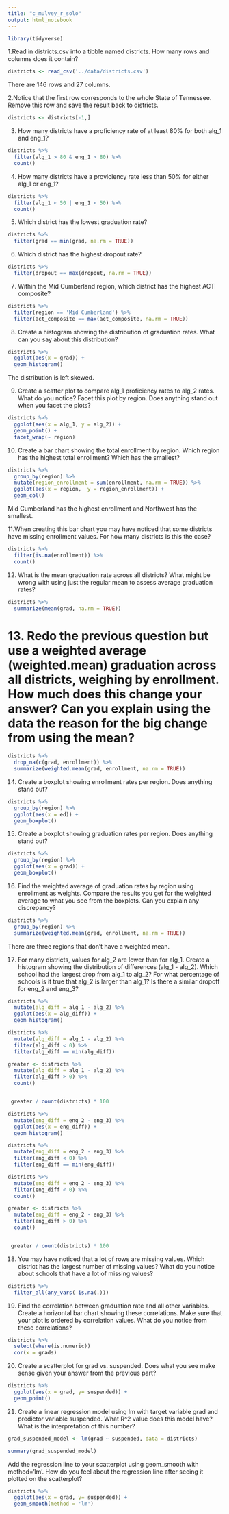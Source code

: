 ```yaml
---
title: "c_mulvey_r_solo"
output: html_notebook
---
```


```r
library(tidyverse)
```


1.Read in districts.csv into a tibble named districts. How many rows and columns does it contain?

```r
districts <- read_csv('../data/districts.csv')
```
There are 146 rows and 27 columns.

2.Notice that the first row corresponds to the whole State of Tennessee. Remove this row and save the result back to districts.

```r
districts <- districts[-1,]
```

3. How many districts have a proficiency rate of at least 80% for both alg_1 and eng_1?

```r
districts %>% 
  filter(alg_1 > 80 & eng_1 > 80) %>% 
  count()
```

4. How many districts have a proviciency rate less than 50% for either alg_1 or eng_1?

```r
districts %>% 
  filter(alg_1 < 50 | eng_1 < 50) %>% 
  count()
```

5. Which district has the lowest graduation rate?

```r
districts %>% 
  filter(grad == min(grad, na.rm = TRUE))
```

6. Which district has the highest dropout rate?

```r
districts %>% 
  filter(dropout == max(dropout, na.rm = TRUE))
```

7. Within the Mid Cumberland region, which district has the highest ACT composite?

```r
districts %>% 
  filter(region == 'Mid Cumberland') %>% 
  filter(act_composite == max(act_composite, na.rm = TRUE))
```

8. Create a histogram showing the distribution of graduation rates. What can you say about this distribution?

```r
districts %>% 
  ggplot(aes(x = grad)) +
  geom_histogram()
```
The distribution is left skewed.


9. Create a scatter plot to compare alg_1 proficiency rates to alg_2 rates. What do you notice? Facet this plot by region. Does anything stand out when you facet the plots?

```r
districts %>% 
  ggplot(aes(x = alg_1, y = alg_2)) +
  geom_point() +
  facet_wrap(~ region)
```

10. Create a bar chart showing the total enrollment by region. Which region has the highest total enrollment? Which has the smallest?

```r
districts %>% 
  group_by(region) %>%
  mutate(region_enrollment = sum(enrollment, na.rm = TRUE)) %>% 
  ggplot(aes(x = region,  y = region_enrollment)) +
  geom_col()
```
Mid Cumberland has the highest enrollment and Northwest has the smallest.


11.When creating this bar chart you may have noticed that some districts have missing enrollment values. For how many districts is this the case?

```r
districts %>% 
  filter(is.na(enrollment)) %>% 
  count()
```

12. What is the mean graduation rate across all districts? What might be wrong with using just the regular mean to assess average graduation rates?

```r
districts %>% 
  summarize(mean(grad, na.rm = TRUE))
```


# 13. Redo the previous question but use a weighted average (weighted.mean) graduation across all districts, weighing by enrollment. How much does this change your answer? Can you explain using the data the reason for the big change from using the mean?

```r
districts %>% 
  drop_na(c(grad, enrollment)) %>% 
  summarize(weighted.mean(grad, enrollment, na.rm = TRUE))
```

14. Create a boxplot showing enrollment rates per region. Does anything stand out?

```r
districts %>% 
  group_by(region) %>% 
  ggplot(aes(x = ed)) +
  geom_boxplot()
```

15. Create a boxplot showing graduation rates per region. Does anything stand out?

```r
districts %>% 
  group_by(region) %>% 
  ggplot(aes(x = grad)) +
  geom_boxplot()
```

16. Find the weighted average of graduation rates by region using enrollment as weights. Compare the results you get for the weighted average to what you see from the boxplots. Can you explain any discrepancy?

```r
districts %>% 
  group_by(region) %>% 
  summarize(weighted.mean(grad, enrollment, na.rm = TRUE))
```
There are three regions that don't have a weighted mean.

17. For many districts, values for alg_2 are lower than for alg_1. Create a histogram showing the distribution of differences (alg_1 - alg_2). Which school had the largest drop from alg_1 to alg_2? For what percentage of schools is it true that alg_2 is larger than alg_1? Is there a similar dropoff for eng_2 and eng_3?

```r
districts %>% 
  mutate(alg_diff = alg_1 - alg_2) %>% 
  ggplot(aes(x = alg_diff)) +
  geom_histogram()
```
```r
districts %>% 
  mutate(alg_diff = alg_1 - alg_2) %>% 
  filter(alg_diff < 0) %>% 
  filter(alg_diff == min(alg_diff))
```
```r
greater <- districts %>% 
  mutate(alg_diff = alg_1 - alg_2) %>% 
  filter(alg_diff > 0) %>% 
  count()


 greater / count(districts) * 100
```

```r
districts %>% 
  mutate(eng_diff = eng_2 - eng_3) %>% 
  ggplot(aes(x = eng_diff)) +
  geom_histogram()
```

```r
districts %>% 
  mutate(eng_diff = eng_2 - eng_3) %>% 
  filter(eng_diff < 0) %>% 
  filter(eng_diff == min(eng_diff))
```

```r
districts %>% 
  mutate(eng_diff = eng_2 - eng_3) %>% 
  filter(eng_diff < 0) %>% 
  count()
```

```r
greater <- districts %>% 
  mutate(eng_diff = eng_2 - eng_3) %>% 
  filter(eng_diff > 0) %>% 
  count()


 greater / count(districts) * 100
```


18. You may have noticed that a lot of rows are missing values. Which district has the largest number of missing values? What do you notice about schools that have a lot of missing values?

```r
districts %>% 
  filter_all(any_vars( is.na(.)))
```


19. Find the correlation between graduation rate and all other variables. Create a horizontal bar chart showing these correlations. Make sure that your plot is ordered by correlation values. What do you notice from these correlations?

```r
districts %>% 
  select(where(is.numeric))
  cor(x = grads)
```

20. Create a scatterplot for grad vs. suspended. Does what you see make sense given your answer from the previous part?

```r
districts %>% 
  ggplot(aes(x = grad, y= suspended)) +
  geom_point()
```

21. Create a linear regression model using lm with target variable grad and predictor variable suspended. What R^2 value does this model have? What is the interpretation of this number?

```r
grad_suspended_model <- lm(grad ~ suspended, data = districts)

summary(grad_suspended_model)
```

Add the regression line to your scatterplot using geom_smooth with method='lm'. How do you feel about the regression line after seeing it plotted on the scatterplot?

```r
districts %>% 
  ggplot(aes(x = grad, y= suspended)) +
  geom_smooth(method = 'lm')
```











